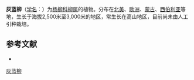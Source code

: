{{Speciesbox
| name = 灰蓝柳
| status = 
| status_system = 
| image =
| genus = Salix
| species = glauca
| authority = L.
}}

'''灰蓝柳'''（[[学名|学名]]：{{lang|la|''Salix glauca''}}）为[[杨柳科|杨柳科]][[柳属|柳属]]的植物。分布在[[北美|北美]]、[[欧洲|欧洲]]、[[蒙古|蒙古]]、[[西伯利亚|西伯利亚]]等地，生长于海拔2,500米至3,000米的地区，常生长在高山地区，目前尚未由人工引种栽培。

== 参考文献 ==
<div class="references-small">
* {{cite web| url =http://www.bioinfo.cn/db05/KmzwSpecies.php?action=view&id=20418| title =灰蓝柳| work =《中国高等植物数据库全库》| publisher =中国科学院微生物研究所| author =昆明植物研究所| accessdate =2009-02-25| deadurl =yes| archiveurl =https://web.archive.org/web/20160305084704/http://www.bioinfo.cn/db05/KmzwSpecies.php?action=view&id=20418| archivedate =2016-03-05}}
</div>
{{Taxonbar|from=Q158458}}

[[Category:柳属|灰蓝柳]]


{{植物小作品}}